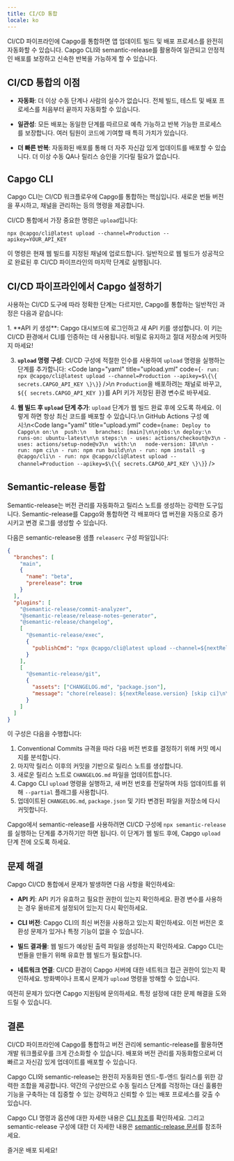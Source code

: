 ```yaml
---
title: CI/CD 통합
locale: ko
---
```


CI/CD 파이프라인에 Capgo를 통합하면 앱 업데이트 빌드 및 배포 프로세스를 완전히 자동화할 수 있습니다. Capgo CLI와 semantic-release를 활용하여 일관되고 안정적인 배포를 보장하고 신속한 반복을 가능하게 할 수 있습니다.

## CI/CD 통합의 이점

- **자동화**: 더 이상 수동 단계나 사람의 실수가 없습니다. 전체 빌드, 테스트 및 배포 프로세스를 처음부터 끝까지 자동화할 수 있습니다.

- **일관성**: 모든 배포는 동일한 단계를 따르므로 예측 가능하고 반복 가능한 프로세스를 보장합니다. 여러 팀원이 코드에 기여할 때 특히 가치가 있습니다.

- **더 빠른 반복**: 자동화된 배포를 통해 더 자주 자신감 있게 업데이트를 배포할 수 있습니다. 더 이상 수동 QA나 릴리스 승인을 기다릴 필요가 없습니다.

## Capgo CLI

Capgo CLI는 CI/CD 워크플로우에 Capgo를 통합하는 핵심입니다. 새로운 번들 버전을 푸시하고, 채널을 관리하는 등의 명령을 제공합니다.

CI/CD 통합에서 가장 중요한 명령은 `upload`입니다:

```shell
npx @capgo/cli@latest upload --channel=Production --apikey=YOUR_API_KEY
```

이 명령은 현재 웹 빌드를 지정된 채널에 업로드합니다. 일반적으로 웹 빌드가 성공적으로 완료된 후 CI/CD 파이프라인의 마지막 단계로 실행됩니다.

## CI/CD 파이프라인에서 Capgo 설정하기

사용하는 CI/CD 도구에 따라 정확한 단계는 다르지만, Capgo를 통합하는 일반적인 과정은 다음과 같습니다:

<Steps>
1. **API 키 생성**: Capgo 대시보드에 로그인하고 새 API 키를 생성합니다. 이 키는 CI/CD 환경에서 CLI를 인증하는 데 사용됩니다. 비밀로 유지하고 절대 저장소에 커밋하지 마세요!

3. **`upload` 명령 구성**: CI/CD 구성에 적절한 인수를 사용하여 `upload` 명령을 실행하는 단계를 추가합니다: <Code lang="yaml" title="upload.yml" code={`- run: npx @capgo/cli@latest upload --channel=Production --apikey=$\{\{ secrets.CAPGO_API_KEY \}\}`} />\n `Production`을 배포하려는 채널로 바꾸고, `${{ secrets.CAPGO_API_KEY }}`를 API 키가 저장된 환경 변수로 바꾸세요.

4. **웹 빌드 후 `upload` 단계 추가**: `upload` 단계가 웹 빌드 완료 후에 오도록 하세요. 이렇게 하면 항상 최신 코드를 배포할 수 있습니다.\n GitHub Actions 구성 예시:\n<Code lang="yaml" title="upload.yml" code={`name: Deploy to Capgo\n on:\n  push:\n   branches: [main]\n\njobs:\n deploy:\n runs-on: ubuntu-latest\n\n steps:\n - uses: actions/checkout@v3\n - uses: actions/setup-node@v3\n  with:\n   node-version: 18\n\n - run: npm ci\n - run: npm run build\n\n - run: npm install -g @capgo/cli\n - run: npx @capgo/cli@latest upload --channel=Production --apikey=$\{\{ secrets.CAPGO_API_KEY \}\}`} />

</Steps>

## Semantic-release 통합

Semantic-release는 버전 관리를 자동화하고 릴리스 노트를 생성하는 강력한 도구입니다. Semantic-release를 Capgo와 통합하면 각 배포마다 앱 버전을 자동으로 증가시키고 변경 로그를 생성할 수 있습니다.

다음은 semantic-release용 샘플 `releaserc` 구성 파일입니다:

```json
{
  "branches": [
    "main",
    {
      "name": "beta",
      "prerelease": true
    }
  ],
  "plugins": [
    "@semantic-release/commit-analyzer",
    "@semantic-release/release-notes-generator",
    "@semantic-release/changelog",
    [
      "@semantic-release/exec",
      {
        "publishCmd": "npx @capgo/cli@latest upload --channel=${nextRelease.channel} --apikey=YOUR_API_KEY --partial"
      }
    ],
    [
      "@semantic-release/git",
      {
        "assets": ["CHANGELOG.md", "package.json"],
        "message": "chore(release): ${nextRelease.version} [skip ci]\n\n${nextRelease.notes}"
      }
    ]
  ]
}
```

이 구성은 다음을 수행합니다:

1. Conventional Commits 규격을 따라 다음 버전 번호를 결정하기 위해 커밋 메시지를 분석합니다.
2. 마지막 릴리스 이후의 커밋을 기반으로 릴리스 노트를 생성합니다.
3. 새로운 릴리스 노트로 `CHANGELOG.md` 파일을 업데이트합니다.
4. Capgo CLI `upload` 명령을 실행하고, 새 버전 번호를 전달하며 차등 업데이트를 위해 `--partial` 플래그를 사용합니다.
5. 업데이트된 `CHANGELOG.md`, `package.json` 및 기타 변경된 파일을 저장소에 다시 커밋합니다.

Capgo에서 semantic-release를 사용하려면 CI/CD 구성에 `npx semantic-release`를 실행하는 단계를 추가하기만 하면 됩니다. 이 단계가 웹 빌드 후에, Capgo `upload` 단계 전에 오도록 하세요.

## 문제 해결

Capgo CI/CD 통합에서 문제가 발생하면 다음 사항을 확인하세요:

- **API 키**: API 키가 유효하고 필요한 권한이 있는지 확인하세요. 환경 변수를 사용하는 경우 올바르게 설정되어 있는지 다시 확인하세요.

- **CLI 버전**: Capgo CLI의 최신 버전을 사용하고 있는지 확인하세요. 이전 버전은 호환성 문제가 있거나 특정 기능이 없을 수 있습니다.

- **빌드 결과물**: 웹 빌드가 예상된 출력 파일을 생성하는지 확인하세요. Capgo CLI는 번들을 만들기 위해 유효한 웹 빌드가 필요합니다.

- **네트워크 연결**: CI/CD 환경이 Capgo 서버에 대한 네트워크 접근 권한이 있는지 확인하세요. 방화벽이나 프록시 문제가 `upload` 명령을 방해할 수 있습니다.

여전히 문제가 있다면 Capgo 지원팀에 문의하세요. 특정 설정에 대한 문제 해결을 도와드릴 수 있습니다.

## 결론

CI/CD 파이프라인에 Capgo를 통합하고 버전 관리에 semantic-release를 활용하면 개발 워크플로우를 크게 간소화할 수 있습니다. 배포와 버전 관리를 자동화함으로써 더 빠르고 자신감 있게 업데이트를 배포할 수 있습니다.

Capgo CLI와 semantic-release는 완전히 자동화된 엔드-투-엔드 릴리스를 위한 강력한 조합을 제공합니다. 약간의 구성만으로 수동 릴리스 단계를 걱정하는 대신 훌륭한 기능을 구축하는 데 집중할 수 있는 강력하고 신뢰할 수 있는 배포 프로세스를 갖출 수 있습니다.

Capgo CLI 명령과 옵션에 대한 자세한 내용은 [CLI 참조](/docs/cli/overview)를 확인하세요. 그리고 semantic-release 구성에 대한 더 자세한 내용은 [semantic-release 문서](https://github.com/semantic-release/semantic-release)를 참조하세요.

즐거운 배포 되세요!